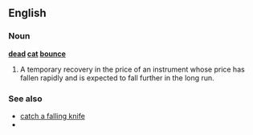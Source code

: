 ==English==

===Noun===
'''[[dead]] [[cat]] [[bounce]]'''

# {{trading}} A temporary recovery in the price of an instrument whose price has fallen rapidly and is expected to fall further in the long run.

===See also===
*[[catch a falling knife]]
*{{pedialite}}